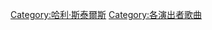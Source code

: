 {{NoteTA
|1=zh-cn:哈里·斯泰尔斯; zh-tw:哈利·斯泰爾斯; zh-hk:哈利·史泰敖; zh-hant:哈利·斯泰爾斯;
}}

{{Category explanation|'''[[哈利·斯泰爾斯|哈利·斯泰爾斯]]'''的歌曲。關於哈利·斯泰爾斯創作或聯合創作的歌曲，請見「[[:Category:哈利·斯泰爾斯創作的歌曲|:Category:哈利·斯泰爾斯創作的歌曲]]」}}

[[Category:哈利·斯泰爾斯|Category:哈利·斯泰爾斯]]
[[Category:各演出者歌曲|Category:各演出者歌曲]]